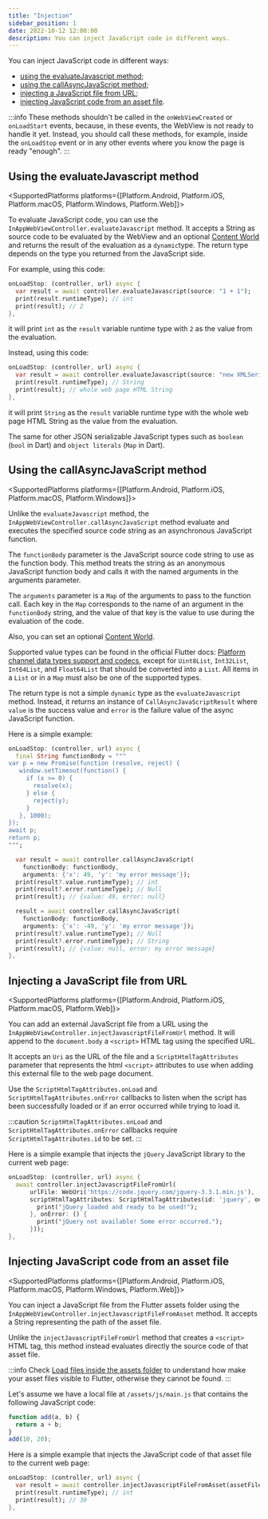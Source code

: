```yaml
---
title: "Injection"
sidebar_position: 1
date: 2022-10-12 12:00:00
description: You can inject JavaScript code in different ways.
---
```



<head>
  <title>Javascript Injection | {config.title}</title>
</head>

You can inject JavaScript code in different ways:
- [using the evaluateJavascript method](#using-the-evaluatejavascript-method);
- [using the callAsyncJavaScript method](#using-the-callasyncjavascript-method);
- [injecting a JavaScript file from URL](#injecting-a-javascript-file-from-url);
- [injecting JavaScript code from an asset file](#injecting-javascript-code-from-an-asset-file).

:::info
  These methods shouldn't be called in the `onWebViewCreated` or `onLoadStart` events, because, in these events, the WebView is not ready to handle it yet. Instead, you should call these methods, for example, inside the `onLoadStop` event or in any other events where you know the page is ready "enough".
:::

## Using the evaluateJavascript method

<SupportedPlatforms
    platforms={[Platform.Android, Platform.iOS, Platform.macOS, Platform.Windows, Platform.Web]}></SupportedPlatforms>

To evaluate JavaScript code, you can use the `InAppWebViewController.evaluateJavascript` method. It accepts a String as source code to be evaluated by the WebView and an optional [Content World](/docs/webview/javascript/content-worlds) and returns the result of the evaluation as a `dynamic`type.
The return type depends on the type you returned from the JavaScript side.

For example, using this code:
```dart
onLoadStop: (controller, url) async {
  var result = await controller.evaluateJavascript(source: "1 + 1");
  print(result.runtimeType); // int
  print(result); // 2
},
```
it will print `int` as the `result` variable runtime type with `2` as the value from the evaluation.

Instead, using this code:
```dart
onLoadStop: (controller, url) async {
  var result = await controller.evaluateJavascript(source: "new XMLSerializer().serializeToString(document);");
  print(result.runtimeType); // String
  print(result); // whole web page HTML String
},
```
it will print `String` as the `result` variable runtime type with the whole web page HTML String as the value from the evaluation.

The same for other JSON serializable JavaScript types such as `boolean` (`bool` in Dart) and `object literals` (`Map` in Dart).

## Using the callAsyncJavaScript method

<SupportedPlatforms
    platforms={[Platform.Android, Platform.iOS, Platform.macOS, Platform.Windows]}></SupportedPlatforms>

Unlike the `evaluateJavascript` method, the `InAppWebViewController.callAsyncJavaScript` method evaluate and executes the specified source code string as an asynchronous JavaScript function.

The `functionBody` parameter is the JavaScript source code string to use as the function body. This method treats the string as an anonymous JavaScript function body and calls it with the named arguments in the arguments parameter.

The `arguments` parameter is a `Map` of the arguments to pass to the function call. Each key in the `Map` corresponds to the name of an argument in the `functionBody` string, and the value of that key is the value to use during the evaluation of the code.

Also, you can set an optional [Content World](/docs/webview/javascript/content-worlds).

Supported value types can be found in the official Flutter docs: [Platform channel data types support and codecs](https://flutter.dev/docs/development/platform-integration/platform-channels#codec), except for `Uint8List`, `Int32List`, `Int64List`, and `Float64List` that should be converted into a `List`. All items in a `List` or in a `Map` must also be one of the supported types.

The return type is not a simple `dynamic` type as the `evaluateJavascript` method. Instead, it returns an instance of `CallAsyncJavaScriptResult` where `value` is the success value and `error` is the failure value of the async JavaScript function.

Here is a simple example:
```dart
onLoadStop: (controller, url) async {
  final String functionBody = """
var p = new Promise(function (resolve, reject) {
   window.setTimeout(function() {
     if (x >= 0) {
       resolve(x);
     } else {
       reject(y);
     }
   }, 1000);
});
await p;
return p;
""";

  var result = await controller.callAsyncJavaScript(
    functionBody: functionBody,
    arguments: {'x': 49, 'y': 'my error message'});
  print(result?.value.runtimeType); // int
  print(result?.error.runtimeType); // Null
  print(result); // {value: 49, error: null}

  result = await controller.callAsyncJavaScript(
    functionBody: functionBody,
    arguments: {'x': -49, 'y': 'my error message'});
  print(result?.value.runtimeType); // Null
  print(result?.error.runtimeType); // String
  print(result); // {value: null, error: my error message}
},
```

## Injecting a JavaScript file from URL

<SupportedPlatforms
    platforms={[Platform.Android, Platform.iOS, Platform.macOS, Platform.Web]}></SupportedPlatforms>

You can add an external JavaScript file from a URL using the `InAppWebViewController.injectJavascriptFileFromUrl` method. It will append to the `document.body` a `<script>` HTML tag using the specified URL.

It accepts an `Uri` as the URL of the file and a `ScriptHtmlTagAttributes` parameter that represents the html `<script>` attributes to use when adding this external file to the web page document.

Use the `ScriptHtmlTagAttributes.onLoad` and `ScriptHtmlTagAttributes.onError` callbacks to listen when the script has been successfully loaded or if an error occurred while trying to load it.

:::caution
  `ScriptHtmlTagAttributes.onLoad` and `ScriptHtmlTagAttributes.onError` callbacks require `ScriptHtmlTagAttributes.id` to be set.
:::

Here is a simple example that injects the `jQuery` JavaScript library to the current web page:
```dart
onLoadStop: (controller, url) async {
  await controller.injectJavascriptFileFromUrl(
      urlFile: WebUri('https://code.jquery.com/jquery-3.3.1.min.js'),
      scriptHtmlTagAttributes: ScriptHtmlTagAttributes(id: 'jquery', onLoad: () {
        print("jQuery loaded and ready to be used!");
      }, onError: () {
        print("jQuery not available! Some error occurred.");
      }));
},
```

## Injecting JavaScript code from an asset file

<SupportedPlatforms
    platforms={[Platform.Android, Platform.iOS, Platform.macOS, Platform.Windows, Platform.Web]}></SupportedPlatforms>

You can inject a JavaScript file from the Flutter assets folder using the `InAppWebViewController.injectJavascriptFileFromAsset` method. It accepts a String representing the path of the asset file.

Unlike the `injectJavascriptFileFromUrl` method that creates a `<script>` HTML tag, this method instead evaluates directly the source code of that asset file.

:::info
  Check [Load files inside the assets folder](/docs/intro#load-files-inside-the-assets-folder) to understand how make your asset files visible to Flutter, otherwise they cannot be found.
:::

Let's assume we have a local file at `/assets/js/main.js` that contains the following JavaScript code:
```javascript
function add(a, b) {
  return a + b;
}
add(10, 20);
```

Here is a simple example that injects the JavaScript code of that asset file to the current web page:
```dart
onLoadStop: (controller, url) async {
  var result = await controller.injectJavascriptFileFromAsset(assetFilePath: "assets/js/main.js");
  print(result.runtimeType); // int
  print(result); // 30
},
```
